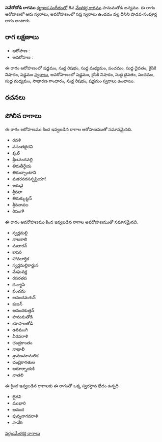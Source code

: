 {{Infobox ragam
	| name          	= సవేరోటోడి
	| synonym	    	= 
	| mela          	= 
	| chakra        	= 
	| janaka        	= 
	| type          	= శాడవ-సంపూర్ణ
	| arohanam      	= {{svaraC|S|R1|M1|P|D1|N2|S'}} 
	| avarohanam    	= {{svaraC|S'|N2|D1|P|M1|G2|R1|S}}
	| jeeva         	=
	| chhaya        	=
	| nyasa         	=
	| vishesha      	= 
	| equivalent  		= 
}}
{{కర్ణాటక సంగీత రాగాలు}}
'''సవేరోటోడి రాగము''' [[కర్ణాటక సంగీతం]]లో 8వ [[మేళకర్త రాగము]] హనుమతోడి జన్యము.  ఈ రాగం ఆరోహణలో ఆరు స్వరాలు, అవరోహణంలో సప్త స్వరాలు ఉండడం వల్ల దీనిని షాడవ-సంపూర్ణ రాగం అంటారు.


==రాగ లక్షణాలు==


* ఆరోహణ : {{svaraC|S|R1|M1|P|D1|N2|S'}} 
* అవరోహణ : {{svaraC|S'|N2|D1|P|M1|G2|R1|S}}

ఈ రాగం ఆరోహణంలో షడ్జమం, సుద్ద రిషభం, సుద్ద మధ్యమం, పంచమం, సుద్ద దైవతం, కైసికి నిషాదం, షడ్జమం [[స్వరాలు]], అవరోహణంలో షడ్జమం, కైసికి నిషాదం, సుద్ద దైవతం, పంచమం, సుద్ద మధ్యమం, సాధారణ గాంధారం, సుద్ద రిషభం, షడ్జమం [[స్వరాలు]] ఉంటాయి.

==రచనలు==



==పోలిన రాగాలు==
ఈ రాగం ఆరోహణము కింద ఇవ్వబడిన రాగాల ఆరోహణముతో సమానమైనది.
* రవళి
* వసంతభైరవి
* క్కల్
* శ్రీఆనందవల్లి
* తిరుతీర్థేయ
* తిరుచ్చాంటాని
* మకరనరసన్నప్రియా!
* అరువై
* శ్రీనలా
* తిరుక్కుట్టన్
* శ్రీననావల
* రిసంగాి

ఈ రాగం అవరోహణము కింద ఇవ్వబడిన రాగాల అవరోహణముతో సమానమైనది.
* స్వర్ణమల్లి
* నాటకాలి
* మలారన్
* కాసరి
* సోమూర్తిక
* స్వర్ణమల్లికార్జున
* మేఘవర్ణ
* రసరతప
* ధన్యాసి
* పంచమ
* ఆనందమగున్
* కుజన్
* ఆనందకుత్తన్
* హనుమతోడి
* భూపాలతోడి
* ఉరిమంగి
* వీరవరాళి
* చంద్రకాంతం
* నాథాలీ
* శ్రావణమామలిక
* చంద్రికాగతుల
* ఆరూర్నాయకి
* నాతలి

ఈ క్రింద ఇవ్వబడిన రాగాలకు ఈ రాగంతో ఒక్క స్వరస్థాన భేదం ఉన్నది.
* భైరవి
* ముఖారి
* ఆనంద
* పున్ననాగవరాళి
* సావేరి



[[వర్గం:మేళకర్త రాగాలు]]